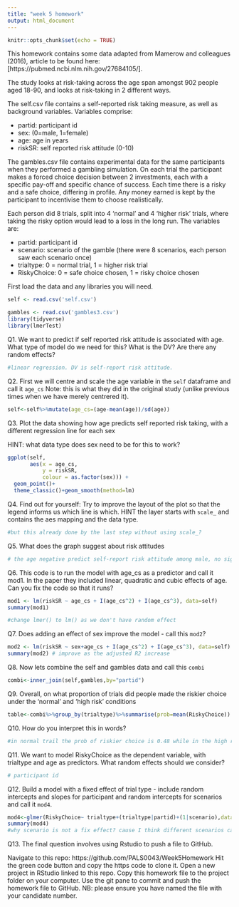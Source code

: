 ```yaml
---
title: "week 5 homework"
output: html_document
---
```


```r
knitr::opts_chunk$set(echo = TRUE)
```

This homework contains some data adapted from Mamerow and colleagues (2016), article to be found here:[https://pubmed.ncbi.nlm.nih.gov/27684105/]. 

The study looks at risk-taking across the age span amongst 902 people aged 18-90, and looks at risk-taking in 2 different ways.

The self.csv file contains a self-reported risk taking measure, as well as background variables. Variables comprise:

* partid: participant id
* sex: (0=male, 1=female)
* age: age in years
* riskSR: self reported risk attitude  (0-10)

The gambles.csv file contains experimental data for the same participants when they performed a gambling simulation. On each trial the participant makes a forced choice decision between 2 investments, each with a specific pay-off and specific chance of success. Each time there is a risky and a safe choice, differing in profile. Any money earned is kept by the participant to incentivise them to choose realistically.

Each person did 8 trials, split into 4 'normal' and 4 'higher risk' trials, where taking the risky option would lead to a loss in the long run. The variables are:

* partid: participant id
* scenario: scenario of the gamble (there were 8 scenarios, each person saw each scenario once)
* trialtype: 0 = normal trial, 1 = higher risk trial
* RiskyChoice: 0 = safe choice chosen, 1 = risky choice chosen

First load the data and any libraries you will need.
```r
self <- read.csv('self.csv') 

gambles <- read.csv('gambles3.csv') 
library(tidyverse)
library(lmerTest)

```


Q1. We want to predict if self reported risk attitude is associated with age. What type of model do we need for this? What is the DV? Are there any random effects?
```r
#linear regression. DV is self-report risk attitude. 
```

Q2. First we will centre and scale the age variable in the `self` dataframe and call it `age_cs` Note: this is what they did in the original study (unlike previous times when we have merely centrered it).
```r
self<-self%>%mutate(age_cs=(age-mean(age))/sd(age))
```


Q3. Plot the data showing how age predicts self reported risk taking, with a different regression line for each sex

HINT: what data type does sex need to be for this to work?
```r
ggplot(self, 
       aes(x = age_cs, 
           y = riskSR, 
           colour = as.factor(sex))) +
  geom_point()+
  theme_classic()+geom_smooth(method=lm)
```

Q4. Find out for yourself: Try to improve the layout of the plot so that the legend informs us which line is which. HINT the layer starts with `scale_` and contains the aes mapping and the data type.

```r

#but this already done by the last step without using scale_?
```

Q5. What does the graph suggest about risk attitudes
```r
# the age negative predict self-report risk attitude among male, no significant relationship between age and self-report risk attitude among female.
```


Q6. This code is to run the model with age_cs as a predictor and call it mod1. In the paper they included linear, quadratic and cubic effects of age.
Can you fix the code so that it runs?
```r
mod1 <- lm(riskSR ~ age_cs + I(age_cs^2) + I(age_cs^3), data=self)
summary(mod1)

#change lmer() to lm() as we don't have random effect
```

Q7. Does adding an effect of sex improve the model - call this `mod2`? 
```r
mod2 <- lm(riskSR ~ sex+age_cs + I(age_cs^2) + I(age_cs^3), data=self)
summary(mod2) # improve as the adjusted R2 increase
```


Q8. Now lets combine the self and gambles data and call this `combi`
```r
combi<-inner_join(self,gambles,by="partid")
```

Q9. Overall, on what proportion of trials did people made the riskier choice under the 'normal' and 'high risk' conditions
```r
table<-combi%>%group_by(trialtype)%>%summarise(prob=mean(RiskyChoice)) #in normal trail the prob of riskier choice is 0.48 while in the high risk trail the prob of riskier choice is 0.39
```

Q10. How do you interpret this in words?
```r
#in normal trail the prob of riskier choice is 0.48 while in the high risk trail the prob of riskier choice is 0.39. This mean that people tend to make riskier choice under safer situation while make safer choice under riskier situation.
```

Q11. We want to model RiskyChoice as the dependent variable, with trialtype and age as predictors. What random effects should we consider?
```r
# participant id 
```


Q12. Build a model with a fixed effect of trial type - include random intercepts and slopes for participant and random intercepts for scenarios and call it `mod4`. 

```r
mod4<-glmer(RiskyChoice~ trialtype+(trialtype|partid)+(1|scenario),data=combi,family = 'binomial') 
summary(mod4)
#why scenario is not a fix effect? cause I think different scenarios can have systematic effect on risk choice.
```

Q13. The final question involves using Rstudio to push a file to GitHub.

Navigate to this repo: https://github.com/PALS0043/Week5Homework
Hit the green code button and copy the https code to clone it.
Open a new project in RStudio linked to this repo.
Copy this homework file to the project folder on your computer.
Use the git pane to commit and push the homework file to GitHub.
NB: please ensure you have named the file with your candidate number.

